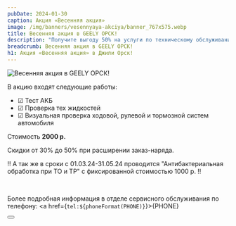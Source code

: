 ```yaml
---
pubDate: 2024-01-30
caption: Акция «Весенняя акция»
image: /img/banners/vesennyaya-akciya/banner_767x575.webp
title: Весенняя акция в GEELY ОРСК!
description: "Получите выгоду 50% на услуги по техническому обслуживанию автомобиля"
breadcrumb: Весенняя акция в GEELY ОРСК!
h1: Акция «Весенняя акция» в Джили Орск!
---
```


<picture>
    <source media="(min-width: 1200px)" srcset="/img/banners/vesennyaya-akciya/banner_1920x637.webp" />
    <source media="(min-width: 942px)" srcset="/img/banners/vesennyaya-akciya/banner_941x460.webp" />
    <source media="(min-width: 576px)" srcset="/img/banners/vesennyaya-akciya/banner_767x575.webp" />
    <source media="(min-width: 320px)" srcset="/img/banners/vesennyaya-akciya/banner_1280x1280.webp" />
    <img src="/img/banners/vesennyaya-akciya/banner_1920x637.webp" class="w-full" alt="Весенняя акция в GEELY ОРСК!" />
</picture>
<br/>

В акцию входят следующие работы:

- ☑ Тест АКБ
- ☑ Проверка тех жидкостей
- ☑ Визуальная проверка ходовой, рулевой и тормозной систем автомобиля

Стоимость **2000 р.**

Скидки от 30% до 50% при расширении заказ-наряда.

‼ А так же в сроки с 01.03.24-31.05.24 проводится "Антибактериальная обработка при ТО и ТР" с фиксированной стоимостью 1000 р. ‼

&nbsp;

Более подробная информация в отделе сервисного обслуживания по телефону: <a href={`tel:${phoneFormat(PHONE)}`}>{PHONE}</a>

<div class="flex justify-center mt-10 mb-5">
    <Button
        classes="popup-link block !px-4 xl:!px-8 !py-2 xl:!py-3 !text-white !no-underline"
        url="#common-modal"
        title="Подробнее"
        dataTitle="Заказать обратный звонок"
        dataFormName={`Весенняя акция в GEELY ОРСК`}
    />
</div>
